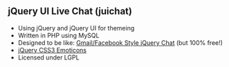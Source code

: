 == jQuery UI Live Chat (juichat) ==

* Using jQuery and jQuery UI for themeing
* Written in PHP using MySQL
* Designed to be like: <a href="http://anantgarg.com/2009/05/13/gmail-facebook-style-jquery-chat/">Gmail/Facebook Style jQuery Chat</a> (but 100% free!)
* <a href="http://os.alfajango.com/css-emoticons/">jQuery CSS3 Emoticons</a>
* Licensed under LGPL
